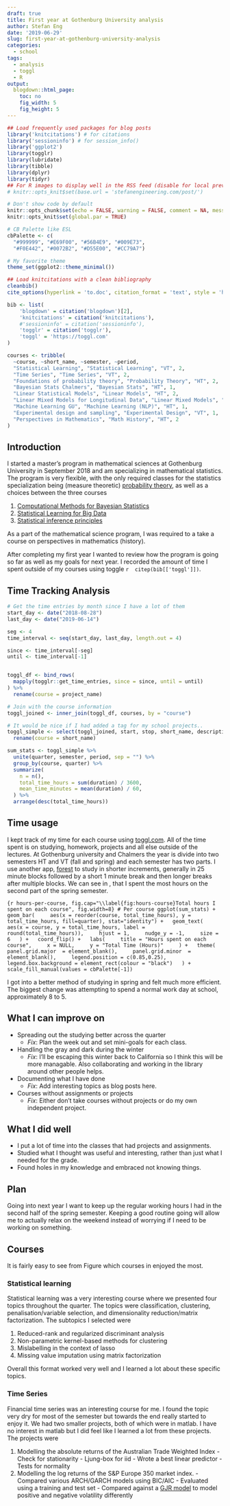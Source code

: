 ```yaml
---
draft: true
title: First year at Gothenburg University analysis
author: Stefan Eng
date: '2019-06-29'
slug: first-year-at-gothenburg-university-analysis
categories:
  - school
tags:
  - analysis
  - toggl
  - R
output:
  blogdown::html_page:
    toc: no
    fig_width: 5
    fig_height: 5
---
```



```r
## Load frequently used packages for blog posts
library('knitcitations') # for citations
library('sessioninfo') # for session_info()
library('ggplot2')
library(togglr)
library(lubridate)
library(tibble)
library(dplyr)
library(tidyr)
## For R images to display well in the RSS feed (disable for local preview)
# knitr::opts_knit$set(base.url = 'stefanengineering.com/post/')

# Don't show code by default
knitr::opts_chunk$set(echo = FALSE, warning = FALSE, comment = NA, message = FALSE)
knitr::opts_knit$set(global.par = TRUE)

# CB Palette like ESL
cbPalette <- c(
  "#999999", "#E69F00", "#56B4E9", "#009E73",
  "#F0E442", "#0072B2", "#D55E00", "#CC79A7")

# My favorite theme
theme_set(ggplot2::theme_minimal())

## Load knitcitations with a clean bibliography
cleanbib()
cite_options(hyperlink = 'to.doc', citation_format = 'text', style = 'html')

bib <- list(
    'blogdown' = citation('blogdown')[2],
    'knitcitations' = citation('knitcitations'),
    #'sessioninfo' = citation('sessioninfo'),
    'togglr' = citation('togglr'),
    'toggl' = 'https://toggl.com'
)

courses <- tribble(
  ~course, ~short_name, ~semester, ~period,
  "Statistical Learning", "Statistical Learning", "VT", 2,
  "Time Series", "Time Series", "VT", 2,
  "Foundations of probability theory", "Probability Theory", "HT", 2,
  "Bayesian Stats Chalmers", "Bayesian Stats", "HT", 1,
  "Linear Statistical Models", "Linear Models", "HT", 2,
  "Linear Mixed Models for Longitudinal Data", "Linear Mixed Models", "VT", 1,
  "Machine Learning GU", "Machine Learning (NLP)", "HT", 1,
  "Experimental design and sampling", "Experimental Design", "VT", 1,
  "Perspectives in Mathematics", "Math History", "HT", 2
)
```

## Introduction
I started a master's program in mathematical sciences at Gothenburg University in September 2018 and am specializing in mathematical statistics.
The program is very flexible, with the only required classes for the statistics specialization being (measure theoretic) [probability theory](https://www.chalmers.se/en/departments/math/education/university-of-gothenburg/courses/mathematical-statistics/Pages/msa150.aspx),
as well as a choices between the three courses

  1. [Computational Methods for Bayesian Statistics](https://www.chalmers.se/en/departments/math/education/university-of-gothenburg/courses/mathematical-statistics/Pages/msa101.aspx)
  2. [Statistical Learning for Big Data](https://www.chalmers.se/en/departments/math/education/university-of-gothenburg/courses/mathematical-statistics/Pages/msa220.aspx)
  3. [Statistical inference principles](https://www.chalmers.se/en/departments/math/education/university-of-gothenburg/courses/mathematical-statistics/Pages/msf100.aspx)

As a part of the mathematical science program, I was required to a take a course on perspectives in mathematics (history).

After completing my first year I wanted to review how the program is going so far as well as my goals for next year.
I recorded the amount of time I spent outside of my courses using toggle `r  citep(bib[['toggl']])`.

## Time Tracking Analysis

```r
# Get the time entries by month since I have a lot of them
start_day <- date("2018-08-28")
last_day <- date("2019-06-14")

seg <- 4
time_interval <- seq(start_day, last_day, length.out = 4)

since <- time_interval[-seg]
until <- time_interval[-1]


toggl_df <- bind_rows(
  mapply(togglr::get_time_entries, since = since, until = until)
) %>% 
  rename(course = project_name)

# Join with the course information
toggl_joined <- inner_join(toggl_df, courses, by = "course")

# It would be nice if I had added a tag for my school projects..
toggl_simple <- select(toggl_joined, start, stop, short_name, description, duration, semester, period) %>%
  rename(course = short_name)

sum_stats <- toggl_simple %>%
  unite(quarter, semester, period, sep = "") %>%
  group_by(course, quarter) %>%
  summarize(
    n = n(),
    total_time_hours = sum(duration) / 3600,
    mean_time_minutes = mean(duration) / 60,
  ) %>%
  arrange(desc(total_time_hours))
```

## Time usage

I kept track of my time for each course using [toggl.com](https://toggl.com).
All of the time spent is on studying, homework, projects and all else outside of the lectures.
At Gothenburg university and Chalmers the year is divide into two semesters HT and VT (fall and spring) and each semester has two parts.
I use another app, [forest](https://www.forestapp.cc/) to study in shorter increments, generally in 25 minute blocks followed by a short 1 minute break and then longer breaks after multiple blocks.
We can see in \ref{fig:hours-course}, that I spent the most hours on the second part of the spring semester.

```{r hours-per-course, fig.cap="\\label{fig:hours-course}Total hours I spent on each course", fig.width=8}
# Per course
ggplot(sum_stats) +
  geom_bar(
    aes(x = reorder(course, total_time_hours), y = total_time_hours, fill=quarter), stat="identity") +
  geom_text(
    aes(x = course, y = total_time_hours, label = round(total_time_hours)),
    hjust = 1,
    nudge_y = -1,
    size = 6
  ) +
  coord_flip() +
  labs(
    title = "Hours spent on each course",
    x = NULL,
    y = "Total Time (Hours)"
    ) +
  theme(
    panel.grid.major  = element_blank(),
    panel.grid.minor  = element_blank(),
    legend.position = c(0.85,0.25),
    legend.box.background = element_rect(colour = "black")
  ) +
  scale_fill_manual(values = cbPalette[-1])
```

I got into a better method of studying in spring and felt much more efficient.
The biggest change was attempting to spend a normal work day at school, approximately 8 to 5.

## What I can improve on
  - Spreading out the studying better across the quarter
    - *Fix*: Plan the week out and set mini-goals for each class.
  - Handling the gray and dark during the winter
    - *Fix*: I'll be escaping this winter back to California so I think this will be more managable. Also collaborating and working in the library around other people helps.
  - Documenting what I have done
    - *Fix*: Add interesting topics as blog posts here.
  - Courses without assignments or projects
    - *Fix*: Either don't take courses without projects or do my own independent project.

## What I did well
  - I put a lot of time into the classes that had projects and assignments.
  - Studied what I thought was useful and interesting, rather than just what I needed for the grade.
  - Found holes in my knowledge and embraced not knowing things.

## Plan
Going into next year I want to keep up the regular working hours I had in the second half of the spring semester.
Keeping a good routine going will allow me to actually relax on the weekend instead of worrying if I need to be working on something.

## Courses
It is fairly easy to see from Figure \ref{fig:hours-course} which courses in enjoyed the most.

### Statistical learning
  Statistical learning was a very interesting course where we presented four topics throughout the quarter.
  The topics were classification, clustering, penalisation/variable selection, and dimensionality reduction/matrix factorization.
  The subtopics I selected were 

  1. Reduced-rank and regularized discriminant analysis
  2. Non-parametric kernel-based methods for clustering
  3. Mislabelling in the context of lasso
  4. Missing value imputation using matrix factorization

Overall this format worked very well and I learned a lot about these specific topics.

### Time Series
  Financial time series was an interesting course for me.
  I found the topic very dry for most of the semester but towards the end really started to enjoy it.
  We had two smaller projects, both of which were in matlab.
  I have no interest in matlab but I did feel like I learned a lot from these projects.
  The projects were
  
  1. Modelling the absolute returns of the Australian Trade Weighted Index
    - Check for stationarity
    - Ljung-box for iid
    - Wrote a best linear predictor
    - Tests for normality
  2. Modelling the log returns of the S&P Europe 350 market index.
    - Compared various ARCH/GARCH models using BIC/AIC
    - Evaluated using a training and test set
    - Compared against a [GJR model](https://se.mathworks.com/help/econ/specify-gjr-models-using-gjr.html) to model positive and negative volatility differently

